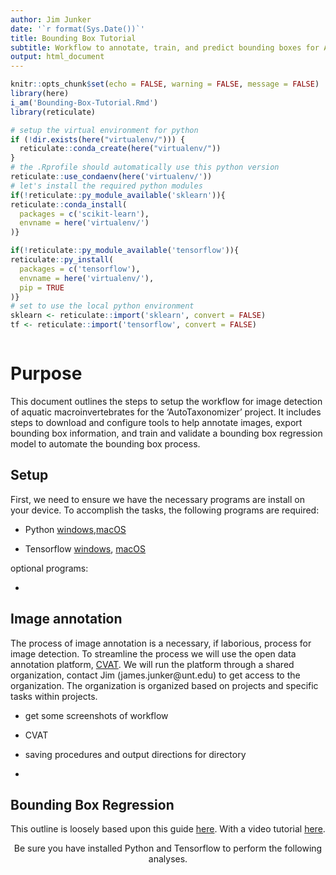 ```yaml
---
author: Jim Junker
date: '`r format(Sys.Date())`'
title: Bounding Box Tutorial
subtitle: Workflow to annotate, train, and predict bounding boxes for AutoTaxonomizer
output: html_document
---
```


```r
knitr::opts_chunk$set(echo = FALSE, warning = FALSE, message = FALSE)
library(here)
i_am('Bounding-Box-Tutorial.Rmd')
library(reticulate)

```

```r
# setup the virtual environment for python
if (!dir.exists(here("virtualenv/"))) {
  reticulate::conda_create(here("virtualenv/"))
}
# the .Rprofile should automatically use this python version
reticulate::use_condaenv(here('virtualenv/'))
# let's install the required python modules
if(!reticulate::py_module_available('sklearn')){
reticulate::conda_install(
  packages = c('scikit-learn'),
  envname = here('virtualenv/')
)}

if(!reticulate::py_module_available('tensorflow')){
reticulate::py_install(
  packages = c('tensorflow'),
  envname = here('virtualenv/'),
  pip = TRUE
)}
# set to use the local python environment
sklearn <- reticulate::import('sklearn', convert = FALSE)
tf <- reticulate::import('tensorflow', convert = FALSE)



```

# Purpose

This document outlines the steps to setup the workflow for image detection of aquatic macroinvertebrates for the 'AutoTaxonomizer' project. It includes steps to download and configure tools to help annotate images, export bounding box information, and train and validate a bounding box regression model to automate the bounding box process.

## Setup

First, we need to ensure we have the necessary programs are install on your device. To accomplish the tasks, the following programs are required:

- Python [windows](https://www.python.org/downloads/windows/),[macOS](https://www.python.org/downloads/macos/)

- Tensorflow [windows](https://www.tensorflow.org/install/pip#windows-wsl2), [macOS](https://www.tensorflow.org/install/pip#macos)

optional programs:

- 

## Image annotation

The process of image annotation is a necessary, if laborious, process for image detection. To streamline the process we will use the open data annotation platform, [CVAT](https://www.cvat.ai/). We will run the platform through a shared organization, contact Jim (james.junker@unt.edu) to get access to the organization. The organization is organized based on projects and specific tasks within projects. 

- get some screenshots of workflow

- CVAT 

- saving procedures and output directions for directory

- 

## Bounding Box Regression

This outline is loosely based upon this guide [here](https://pyimagesearch.com/2020/10/05/object-detection-bounding-box-regression-with-keras-tensorflow-and-deep-learning/). With a video tutorial [here](https://www.google.com/search?client=firefox-b-1-e&q=bounding+box+regression+Keras+Tensorflow+tutorial+with+code#fpstate=ive&vld=cid:eaa207bd,vid:QcA7zjBpbVg,st:0).

<center>Be sure you have installed Python and Tensorflow to perform the following analyses.</center>



<!-- #https://pyimagesearch.com/2019/06/03/fine-tuning-with-keras-and-deep-learning/ -->


&nbsp;
